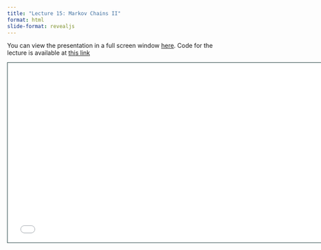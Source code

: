 ```yaml
---
title: "Lecture 15: Markov Chains II"
format: html
slide-format: revealjs
---
```


You can view the presentation in a full screen window [here](raw_slides/slides_15.html){target="_blank"}.
Code for the lecture is available at [this link](../lectures/lecture15.qmd)

<div>

```{=html}
<iframe class="slide-deck" src="raw_slides/slides_15.html" height="420" width="747" style="border: 1px solid #123233;"></iframe>
```

</div>
